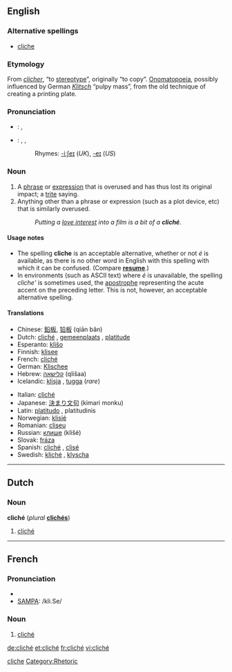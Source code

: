 ==English==

===Alternative spellings===
*[[cliche]]

===Etymology===
From {{F.}} ''[[clicher]]'', “to [[stereotype]]”, originally “to copy”. [[Onomatopoeia]], possibly influenced by German ''[[Klitsch]]'' “pulpy mass”, from the old technique of creating a printing plate.

===Pronunciation===
*{{italbrac|UK}}: {{IPA|/ˈkliːʃeɪ/}}, {{SAMPA|/"kli:SeI/}}
*{{italbrac|US}}: {{AHD|klē-shāʹ}}, {{IPA|/kliːˈʃeɪ/}}, {{SAMPA|/kli:"SeI/}}
*:Rhymes: [[Rhymes:English:-iːʃeɪ|-iːʃeɪ]] (''UK''), [[Rhymes:English:-eɪ|-eɪ]] (''US'')

===Noun===
{{wikipedia}}
{{en-noun}}

# A [[phrase]] or [[expression]] that is overused and has thus lost its original impact; a [[trite]] saying.
# Anything other than a phrase or expression (such as a plot device, etc) that is similarly overused.
#: ''Putting a [[love interest]] into a film is a bit of a '''cliché'''.''

====Usage notes====
*The spelling '''cliche''' is an acceptable alternative, whether or not ''é'' is available, as there is no other word in English with this spelling with which it can be confused. (Compare '''[[resume]]'''.)
*In environments (such as ASCII text) where ''é'' is unavailable, the spelling ''cliche' '' is sometimes used, the [[apostrophe]] representing the acute accent on the preceding letter. This is not, however, an acceptable alternative spelling.

====Translations====
{{trans-top|overused phrase or expression}}
*Chinese: [[鉛板]], [[铅板]] (qiān bǎn)
*Dutch: [[#Dutch|cliché]] {{n}}, [[gemeenplaats]] {{f}}, [[platitude]] {{f}}
*Esperanto: [[kliŝo]]
*Finnish: [[klisee]]
*French: [[#French|cliché]] {{m}}
*German: [[Klischee]] {{n}}
*Hebrew: [[קלישאה]] (qlišaa) {{f}}
*Icelandic: [[klisja]] {{f}}, [[tugga]] {{f}} (''rare'')
{{trans-mid}}
*Italian: [[#Italian|cliché]] {{m}}
*Japanese: [[決まり文句]] (kimari monku)
*Latin: [[platitudo]] {{f}} {{italbrac|nominative}}, platitudinis {{italbrac|genitive}}
*Norwegian: [[klisjé]] {{n}}
*Romanian: [[clişeu]] {{n}}
*Russian: [[клише]] (klišé) {{n}}
*Slovak: [[fráza]] {{f}}
*Spanish: [[#Spanish|cliché]] {{m}}, [[clisé]] {{m}}
*Swedish: [[kliché]] {{c}}, [[klyscha]] {{c}}
{{trans-bottom}}

{{trans-top|anything (other than a phrase) that is overused}}
{{trans-mid}}
{{trans-bottom}}

[[Category:English words spelled with diacritics|cliche]]

----

==Dutch==
===Noun===
'''cliché''' {{n}} (''plural'' '''[[clichés]]''')

# [[cliché#English|cliché]]

----
==French==
===Pronunciation===
*{{IPA|/kliʃe/}}
*[[w:SAMPA|SAMPA]]: /kli.Se/

===Noun===
{{fr-noun-reg|m}}

# [[cliché#English|cliché]]

[[Category:Rhetoric]]

[[de:cliché]]
[[et:cliché]]
[[fr:cliché]]
[[vi:cliché]]
